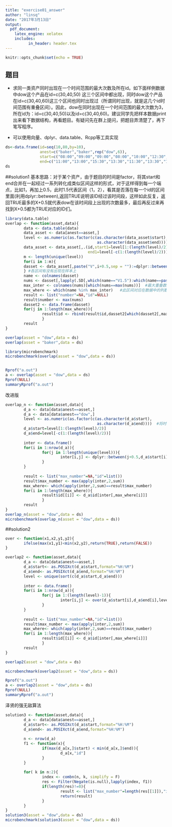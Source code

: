 ```yaml
---
title: "exercise01_answer"
author: "linsq"
date: "2017年3月13日"
output: 
  pdf_document: 
    latex_engine: xelatex
    includes:
          in_header: header.tex
---
```


```r
knitr::opts_chunk$set(echo = TRUE)
```

## 题目

- 求同一类资产同时出现在一个时间范围的最大次数及所在id。如下面样例数据中dow这个产品在id=c(30,40,50) 这三个区间中都出现，同时dow这个产品在id=c(30,40,60)这三个区间也同时出现过（所谓同时出现，就是这几个id时间范围有重叠区间）。因此，dow在同时出现在一个时间范围的最大次数为3，所在id为：id=c(30,40,50)以及id=c(30,40,60)。建议同学先把样本数据print出来看下数据结构，再看题目。有疑问先在群上提问，把题目弄清楚了，再下笔写程序。

- 可以使用向量、dplyr、data.table、Rcpp等工具实现


```r
ds<-data.frame(id=seq(10,80,by=10),
               anest=c("baker","baker",rep("dow",6)),
               start=c("08:00","09:00","09:00","08:00","10:00","12:30","13:30","18:00"),
               end=c("11:00","13:00","15:30","13:30","11:30","13:30","14:30","19:00"))
ds

```


##solution1
基本思路：对于某个资产，由于题目的时间是factor，将其start和end合并在一起经过一系列转化成类似区间这样的形式，对于这样得到每一个端点，比如1，再加上0.5，此时1.5代表区间（1，2），看其是否落在每一个id的区间里面(利用dplyr::between),返回TRUE说明该ID经过该时间段，这样如此反复，返回TRUE最多的X+0.5就代表dow在该时间段上出现的次数最多，最后再反过来再找到X+0.5都为TRUE对应的ID们。
```r
library(data.table)
overlap <- function(asset,data){
        data <- data.table(data)
        data_asset <- data[anest==asset,]
        level <- as.numeric(as.factor(c(as.character(data_asset$start),
                                        as.character(data_asset$end))))  #将时间排序
        data_asset <- data_asset[,.(id,start1=level[1:(length(level)/2)],
                                    end1=level[-c(1:(length(level)/2))])] #类似区间形式
        m <- length(unique(level))
        for(i in 1:m){
        dasset <- data_asset[,paste("V",i+0.5,sep = ""):=dplyr::between(i+0.5,start1,end1),by=id]
        } #各区间有没有出现在样本上
        name <- colnames(dasset)
        nums <- dasset[,lapply(.SD[,which(name=="V1.5"):which(name==paste("V",m+0.5,sep = ""))],sum)] #各个区间上的重叠数
        max_inter <- colnames(nums)[which(nums==max(nums))]  #最大重叠数对应的区间
        max_where <- which(name %in% max_inter)   #此区间对应在数据中的列数
        result <- list("number"=NA,"id"=NULL)
        result$number <- max(nums)
        dasset2 <- data.frame(dasset)
        for(j in 1:length(max_where)){
                result$id <- rbind(result$id,dasset2[which(dasset2[,max_where[j]]==TRUE),]$id)
                }
        result
}

overlap(asset = "dow",data = ds)
overlap(asset = "baker",data = ds)

library(microbenchmark)
microbenchmark(overlap(asset = "dow",data = ds))


Rprof("a.out")
a <- overlap(asset = "dow",data = ds)
Rprof(NULL)
summaryRprof("a.out")
```


改进版
```r
overlap_n <- function(asset,data){
        d_a <- data[data$anest==asset,]
        d_a <- data[data$anest=="dow",]
        level <- as.numeric(as.factor(c(as.character(d_a$start),
                                        as.character(d_a$end))))  #将时间排序
        d_a$start=level[1:(length(level)/2)]
        d_a$end=level[-c(1:(length(level)/2))] 
        
        inter <- data.frame()
        for(i in 1:nrow(d_a)){
                for(j in 1:length(unique(level))){
                        inter[i,j] <- dplyr::between(j+0.5,d_a$start[i],d_a$end[i])
                }
        }
        
        result <- list("max_number"=NA,"id"=list())
        result$max_number <- max(apply(inter,2,sum))
        max_where<- which(apply(inter,2,sum)==result$max_number)
        for(i in 1:length(max_where)){
                result$id[[i]] <- d_a$id[inter[,max_where[i]]]
                }
        result
}
overlap_n(asset = "dow",data = ds)
microbenchmark(overlap_n(asset = "dow",data = ds))
```


##solution2

```r

over <- function(x1,x2,y1,y2){
        ifelse(max(x1,y1)<min(x2,y2),return(TRUE),return(FALSE))
}

overlap2 <- function(asset,data){
        d_a <- data[data$anest==asset,]
        d_a$start<- as.POSIXct(d_a$start,format="%H:%M")
        d_a$end<- as.POSIXct(d_a$end,format="%H:%M")
        level <- unique(sort(c(d_a$start,d_a$end)))
        
        inter <- data.frame()
        for(i in 1:nrow(d_a)){
                for(j in 1:(length(level)-1)){
                        inter[i,j] <- over(d_a$start[i],d_a$end[i],level[j],level[j+1])
                }
        }
        
        result <- list("max_number"=NA,"id"=list())
        result$max_number <- max(apply(inter,2,sum))
        max_where<- which(apply(inter,2,sum)==result$max_number)
        for(i in 1:length(max_where)){
                result$id[[i]] <- d_a$id[inter[,max_where[i]]]
                }
        result
}

overlap2(asset = "dow",data = ds)

microbenchmark(overlap2(asset = "dow",data = ds))

Rprof("a.out")
a <- overlap2(asset = "dow",data = ds)
Rprof(NULL)
summaryRprof("a.out")

```


泽贤的强无敌算法
```r
solution3 <- function(asset,data){
        d_a <- data[data$anest==asset,]
        d_a$start<- as.POSIXct(d_a$start,format="%H:%M")
        d_a$end<- as.POSIXct(d_a$end,format="%H:%M")
        
        n <- nrow(d_a)
        f1 <- function(x){
                if(max(d_a[x,]$start) < min(d_a[x,]$end)){
                        d_a[x,"id"]
                }
        }
        
        for( k in n:2){
                index <- combn(n, k, simplify = F)
                res <- Filter(Negate(is.null),lapply(index, f1))
                if(length(res)!=0){
                        result <- list("max_number"=length(res[[1]]),"id"=res)
                        return(result)
                }
        }
}
solution3(asset = "dow",data = ds)
microbenchmark(solution3(asset = "dow",data = ds))

```

